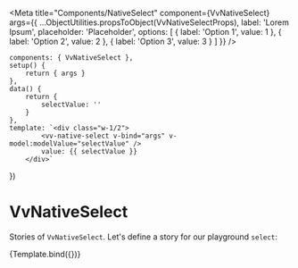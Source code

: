 
<Meta
	title="Components/NativeSelect"
	component={VvNativeSelect}
	args={{
		...ObjectUtilities.propsToObject(VvNativeSelectProps),
		label: 'Lorem Ipsum',
		placeholder: 'Placeholder',
		options: [
			{
				label: 'Option 1',
				value: 1
			},
			{
				label: 'Option 2',
				value: 2
			},
			{
				label: 'Option 3',
				value: 3
			}
		]
	}}
/>

	components: { VvNativeSelect },
	setup() {
		return { args }
	},
	data() {
		return {
			selectValue: ''
		}
	},
	template: `<div class="w-1/2">
            <vv-native-select v-bind="args" v-model:modelValue="selectValue" />
			value: {{ selectValue }}
        </div>`
})

# VvNativeSelect

Stories of `VvNativeSelect`.
Let's define a story for our playground `select`:

<Canvas>
	<Story name="vv-native-select">{Template.bind({})}</Story>
</Canvas>
